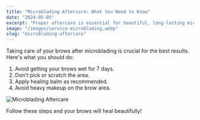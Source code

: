 ---
title: "Microblading Aftercare: What You Need to Know"
date: "2024-05-05"
excerpt: "Proper aftercare is essential for beautiful, long-lasting microbladed brows. Learn our top tips."
image: "/images/service-microblading.webp"
slug: "microblading-aftercare"
---

Taking care of your brows after microblading is crucial for the best results. Here's what you should do:

1. Avoid getting your brows wet for 7 days.
2. Don't pick or scratch the area.
3. Apply healing balm as recommended.
4. Avoid heavy makeup on the brow area.

![Microblading Aftercare](/images/service-microblading.webp)

Follow these steps and your brows will heal beautifully! 